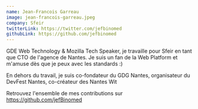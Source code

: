 ```yaml
---
name: Jean-Francois Garreau
image: jean-francois-garreau.jpeg
company: Sfeir
twitterLink: https://twitter.com/jefbinomed
githubLink: https://github.com/jefbinomed
---
```


GDE Web Technology & Mozilla Tech Speaker, je travaille pour Sfeir en tant que CTO de l'agence de Nantes. Je suis un fan de la Web Platform et m'amuse dès que je peux avec les standards :)

En dehors du travail, je suis co-fondateur du GDG Nantes, organisateur du DevFest Nantes, co-créateur des Nantes Wit

Retrouvez l'ensemble de mes contributions sur https://github.com/jefBinomed